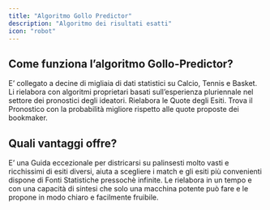 ```yaml
---
title: "Algoritmo Gollo Predictor"
description: "Algoritmo dei risultati esatti"
icon: "robot"
---
```


## Come funziona l’algoritmo Gollo-Predictor?

E’ collegato a decine di migliaia di dati statistici su Calcio, Tennis e Basket. Li rielabora con algoritmi proprietari basati sull’esperienza pluriennale nel settore dei pronostici degli ideatori. Rielabora le Quote degli Esiti. Trova il Pronostico con la probabilità migliore rispetto alle quote proposte dei bookmaker.

## Quali vantaggi offre?

E’ una Guida eccezionale per districarsi su palinsesti molto vasti e ricchissimi di esiti diversi, aiuta a scegliere i match e gli esiti più convenienti dispone di Fonti Statistiche pressochè infinite. Le rielabora in un tempo e con una capacità di sintesi che solo una macchina potente può fare e le propone in modo chiaro e facilmente fruibile.